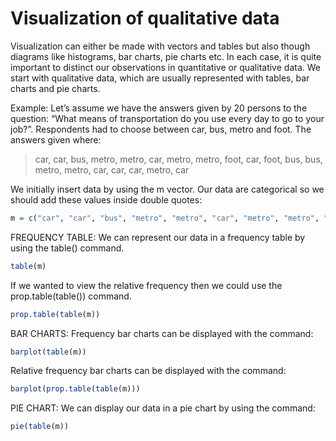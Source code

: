 # Visualization of qualitative data

Visualization can either be made with vectors and tables but also though diagrams like histograms, bar charts, pie charts etc. In each case, it is quite important to distinct our observations in quantitative or qualitative data. We start with qualitative data, which are usually represented with tables, bar charts and pie charts.

Example: Let’s assume we have the answers given by 20 persons to the question: “What means of transportation do you use every day to go to your job?”. Respondents had to choose between car, bus, metro and foot. The answers given where:

> car, car, bus, metro, metro, car, metro, metro, foot, car, foot, bus, bus, metro, metro, car, car, car, metro, car

We initially insert data by using the m vector. Our data are categorical so we should add these values inside double quotes:

```r
m = c("car", "car", "bus", "metro", "metro", "car", "metro", "metro", "foot", "car", "foot", "bus", "bus", "metro", "metro", "car", "car", "car", "metro", "car")
```

FREQUENCY TABLE: We can represent our data in a frequency table by using the table() command.

```r
table(m)
```

If we wanted to view the relative frequency then we could use the prop.table(table()) command.

```r
prop.table(table(m))
```

BAR CHARTS: Frequency bar charts can be displayed with the command:

```r
barplot(table(m))
```

Relative frequency bar charts can be displayed with the command:

```r
barplot(prop.table(table(m)))
```
PIE CHART: We can display our data in a pie chart by using the command:

```r
pie(table(m))
```
